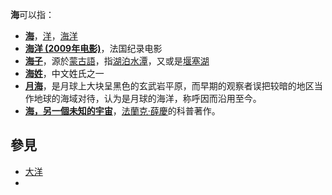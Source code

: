 '''海'''可以指：
* '''[[海|海]]'''，[[洋|洋]]，[[海洋|海洋]]
* '''[[海洋_(2009年电影)|海洋 (2009年电影)]]'''，法国纪录电影
* '''[[海子|海子]]'''，源於[[蒙古語|蒙古語]]，指[[湖泊|湖泊]][[水潭|水潭]]，又或是[[堰塞湖|堰塞湖]]
* '''[[海姓|海姓]]'''，中文姓氏之一
* '''[[月海|月海]]'''，是月球上大块呈黑色的玄武岩平原，而早期的观察者误把较暗的地区当作地球的海域对待，认为是月球的海洋，称呼因而沿用至今。
* '''[[海，另一個未知的宇宙|海，另一個未知的宇宙]]'''，[[法蘭克·薛慶|法蘭克·薛慶]]的科普著作。

== 參見 ==
*[[大洋|大洋]]
* {{Lookfrom|海}}

{{disambig|H|Cat=一字消歧义}}